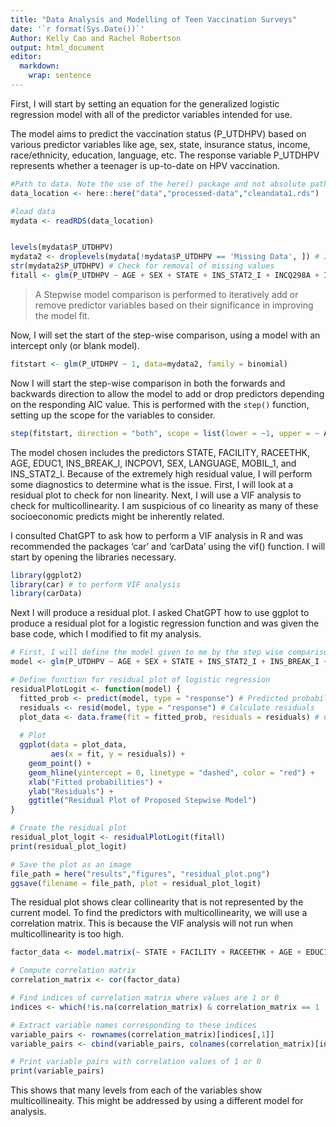---
title: "Data Analysis and Modelling of Teen Vaccination Surveys"
date: '`r format(Sys.Date())`'
Author: Kelly Cao and Rachel Robertson
output: html_document
editor: 
  markdown: 
    wrap: sentence
---
First, I will start by setting an equation for the generalized logistic regression model with all of the predictor variables intended for use.

The model aims to predict the vaccination status (P_UTDHPV) based on various predictor variables like age, sex, state, insurance status, income, race/ethnicity, education, language, etc. The response variable P_UTDHPV represents whether a teenager is up-to-date on HPV vaccination.
```{r}
#Path to data. Note the use of the here() package and not absolute paths
data_location <- here::here("data","processed-data","cleandata1.rds")

#load data
mydata <- readRDS(data_location)


levels(mydata$P_UTDHPV)
mydata2 <- droplevels(mydata[!mydata$P_UTDHPV == 'Missing Data', ]) # I will do some brief cleaning and remove all rows with missing values for our response variable, 'P_UTDHPV', to perform a binomial regression
str(mydata2$P_UTDHPV) # Check for removal of missing values
fitall <- glm(P_UTDHPV ~ AGE + SEX + STATE + INS_STAT2_I + INCQ298A + INS_BREAK_I + INCPOV1 + RACEETHK + EDUC1 + LANGUAGE + MOBIL_1 + RENT_OWN + FACILITY, data = mydata2, family = binomial) # define the equation for the binomial logistic regression
```

> A Stepwise model comparison is performed to iteratively add or remove predictor variables based on their significance in improving the model fit. 

Now, I will set the start of the step-wise comparison, using a model with an intercept only (or blank model). 
```{r}
fitstart <- glm(P_UTDHPV ~ 1, data=mydata2, family = binomial)
```

Now I will start the step-wise comparison in both the forwards and backwards direction to allow the model to add or drop predictors depending on the responding AIC value. This is performed with the `step()` function, setting up the scope for the variables to consider.
```{r}
step(fitstart, direction = "both", scope = list(lower = ~1, upper = ~ AGE + SEX + STATE + INS_STAT2_I + INCQ298A + INS_BREAK_I + INCPOV1 + RACEETHK + EDUC1 + LANGUAGE + MOBIL_1 + RENT_OWN + FACILITY), data = mydata, family = binomial) # define the lower and upper limits of the step wise comparison 
```
The model chosen includes the predictors STATE, FACILITY, RACEETHK, AGE, EDUC1, INS_BREAK_I, INCPOV1, SEX, LANGUAGE, MOBIL_1, and INS_STAT2_I. 
Because of the extremely high residual value, I will perform some diagnostics to determine what is the issue. First, I will look at a residual plot to check for non linearity. Next, I will use a VIF analysis to check for multicollinearity. I am suspicious of co linearity as many of these socioeconomic predicts might be inherently related.

I consulted ChatGPT to ask how to perform a VIF analysis in R and was recommended the packages 'car' and 'carData' using the vif() function.
I will start by opening the libraries necessary.
```{r}
library(ggplot2)
library(car) # to perform VIF analysis
library(carData)
```

Next I will produce a residual plot. I asked ChatGPT how to use ggplot to produce a residual plot for a logistic regression function and was given the base code, which I modified to fit my analysis.
```{r}
# First, I will define the model given to me by the step wise comparison
model <- glm(P_UTDHPV ~ AGE + SEX + STATE + INS_STAT2_I + INS_BREAK_I + INCPOV1 + RACEETHK + EDUC1 + LANGUAGE + MOBIL_1 + FACILITY, data = mydata2, family = binomial)

# Define function for residual plot of logistic regression
residualPlotLogit <- function(model) {
  fitted_prob <- predict(model, type = "response") # Predicted probabilities
  residuals <- resid(model, type = "response") # Calculate residuals
  plot_data <- data.frame(fit = fitted_prob, residuals = residuals) # Create data frame
  
  # Plot
  ggplot(data = plot_data,
         aes(x = fit, y = residuals)) +
    geom_point() +
    geom_hline(yintercept = 0, linetype = "dashed", color = "red") +
    xlab("Fitted probabilities") +
    ylab("Residuals") +
    ggtitle("Residual Plot of Proposed Stepwise Model")
}

# Create the residual plot
residual_plot_logit <- residualPlotLogit(fitall)
print(residual_plot_logit)

# Save the plot as an image
file_path = here("results","figures", "residual_plot.png")
ggsave(filename = file_path, plot = residual_plot_logit)
```
The residual plot shows clear collinearity that is not represented by the current model. To find the predictors with multicollinearity, we will use a correlation matrix. This is because the VIF analysis will not run when multicollinearity is too high.
```{r}
factor_data <- model.matrix(~ STATE + FACILITY + RACEETHK + AGE + EDUC1 + INS_BREAK_I + INCPOV1 + SEX + LANGUAGE + MOBIL_1 + INS_STAT2_I, data = mydata2)

# Compute correlation matrix
correlation_matrix <- cor(factor_data)

# Find indices of correlation matrix where values are 1 or 0
indices <- which(!is.na(correlation_matrix) & correlation_matrix == 1 | correlation_matrix == 0, arr.ind = TRUE)

# Extract variable names corresponding to these indices
variable_pairs <- rownames(correlation_matrix)[indices[,1]]
variable_pairs <- cbind(variable_pairs, colnames(correlation_matrix)[indices[,2]])

# Print variable pairs with correlation values of 1 or 0
print(variable_pairs)
```
This shows that many levels from each of the variables show multicollineaity. This might be addressed by using a different model for analysis.

